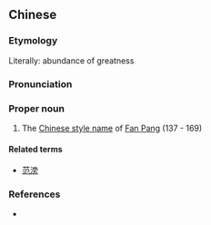 ==Chinese==
{{zh-forms}}

===Etymology===
Literally: abundance of greatness

===Pronunciation===
{{zh-pron
|m=Mèngbó
|cat=pn
}}

===Proper noun===
{{zh-proper noun}}

# The [[w:Chinese style name|Chinese style name]] of [[w:Fan Pang|Fan Pang]] (137 - 169)

====Related terms====
* [[范滂‎]]

===References===
* {{pedialite|范滂|lang=zh}}